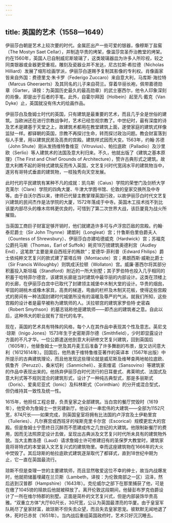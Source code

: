 ```yaml
---
---
---
```

title: 英国的艺术（1558—1649）
---




伊丽莎白朝是艺术上较次要的时代。金属匠出产一些可爱的银器，像穆斯丁盐窖（The Mostyn Saet Cellar），并制造华贵的烤架，像温莎宫圣乔治教堂的烤架。约在1560年，英国人已自制威尼斯玻璃了，这类玻璃器皿为许多人所珍视，较之同类银器或金器更受重视。雕刻及瓷器业并不发达，尼古拉斯·希拉德（Nicholas Hilliard）发展了缩形绘画学派，伊丽莎白遂赐予复制其影像的专利权。肖像画家皆来自外国：费德里戈·朱卡罗（Federigo Zuccaro）来自意大利，马库斯·海拉特（Marcus Gheeraerts）及其同名的儿子来自荷兰。穿着华丽长袍，佩带嘉德勋章（Garter，译按：为英国历史最久的最高勋章）的武士塞西尔，他令人印象深刻的肖像，即是出于后者的手笔。此外，自霍尔拜因（Holbein）起至凡·戴克（Van Dyke）止，英国就没有伟大的绘画作品。

伊丽莎白及詹姆士时代的英国，只有建筑是最重要的艺术，而且几乎全是世俗的建筑。当欧洲还在进行宗教战争时，艺术已经忽视宗教了。中世纪时，最有深度的诗及艺术是建基于天堂之上，故建筑术都用在教堂建筑上面，遂使家庭的建筑式样像监狱一样。都铎朝的英国，宗教不再探讨生命，转而探讨政治问题。教会财富落到俗人手里，用以建筑民房及高贵的宫殿。建筑样式因而大变。1563年，约翰·苏德（John Shute）刚从发扬维特鲁维亚（Vitruvius）、帕拉底欧（Palladio）及沙里欧（Serlio）等人建筑术的法国及意大利归来。不久，他就出版了《建筑之基本原理》（The First and Chief Grounds of Architecture），赞许古典形式之建筑。故意大利瞧不起的哥特式建筑反而传入英国，文艺复兴时代宽阔水平的建筑物当中，遂另有哥特式垂直的建筑物，一枝独秀向天空发展。

此时代的平民建筑有某种不凡的成就：凯乌斯（Caius）学院的荣誉门及剑桥大学克莱尔（Clare）学院的四角大厦、牛津大学图书馆、伦敦的皇家交换所及中寺等。由于自沃尔西以来，律师已代替主教掌理英国行政，以故伊丽莎白时代文艺复兴建筑的民间杰作是法学院的大厦，1572年落成于中寺。英国木工技术找不到比该厦内部尽头的橡木帘帏更优良的，可惜到了第二次世界大战，该巨厦竟为战火所摧毁。

当英国工商巨子财富足够开销时，他们就建造许多可与卢浮宫匹敌的宫殿。约翰·泰尼爵士（Sir John Thynne）建朗利（Longleat）宫；什鲁斯伯里伯爵夫人（Countess of Shrewsbury）、伊丽莎白亦建哈德威克（Hardwick）宫；苏福克公爵托马斯（Thomas，Earl of Suffolk）耗资19万镑建筑奥德利宫（Audley End），这笔款“主要是来自西班牙的贿款”；爱德华·菲利普（Edward Fhilips）爵士依纯粹文艺复兴的款式建了蒙塔丘特（Montacute）宫；弗朗西斯·威勒比爵士（Sir Francis Willoughby）则筑成沃拉顿（Wollaton）宫。威廉·塞西尔将其部分积蓄投入斯坦福（Standford）附近的一所大别墅；其子罗伯特也投入几乎相同的积蓄于哈特菲尔德宫，该建筑长廊是当时建筑中最华丽的内部设计。这类在顶楼上的长廊，在伊丽莎白宫中已取代了封建领主城堡中木制大堂的设计。华贵的烟囱，牢固的胡桃木或橡木家具，高贵的梯道，弯曲的栏杆及木制天花板，使得这些宫殿式的房间有一种法国封建时代城堡所没有的温暖及尊严的气派。就我们所知，这些宫殿的设计者是最早被称为建筑师的人。沃拉顿宫的建筑家罗伯特·史密森（Robert Smythson）的墓志铭称他是建筑师——即杰出的建筑者之意。自此以后，这种伟大的职业就有了现代的名字。

现在，英国的艺术具有特殊的风格，每个人在其作品中表现其个性及意志。英尼戈·琼斯（Inigo Jones）1573年生于史密斯菲尔德（Smithfield），少时即显露设计方面的不凡才华。一位公爵遣送他到意大利研修文艺复兴建筑，回到英国后（1605年），他替詹姆士一世及其丹麦王后准备了许多舞剧的布景，旋又访问意大利（16121614年）。回国后，他热衷于维特鲁维亚著作的英译本（1567年出版）中所提示的古典建筑理论，而且他发现这些理论就是威尼斯及维琴查两地帕拉底欧、佩鲁齐（Peruzzi）、桑米切利（Sanmicheli）、圣索维诺（Sansovino）等建筑家的作品中表现出来的。他扬弃伊丽莎白时代流行的日耳曼式、弗莱明式、法国式及意大利式等不规则混合的建筑形式，设计了一种纯古典型式，那是多丽斯式（Doris）、爱奥尼亚式（Ionic）及科林斯式（Corinthian）的分开或混合型式，但仍维持其一致性及统一性。

1615年，他担任工程总督，负责皇家之全部建筑。当白宫的餐厅焚毁时（1619年），他受命为詹姆士一世另建新厅。他设计一串宏伟的大建筑——全部为1152尺宽，874尺长——如果完成，则英国皇室将拥有比法国的卢浮宫及土伊勒里宫（Tuileries）、凡尔赛宫或西班牙的埃斯克里卡尔宫（Escorical）规模更宏大的宫殿。但是詹姆士宁愿终日沉醉而不愿建成传之几世纪的大建筑。他限制新餐厅的费用，因而无法照原定设计去做，呈现出古典派及文艺复兴时代所未具有的建筑物外貌。当大主教洛德（Laud）请求詹姆士许可修建旧有的圣保罗大教堂时，建筑家竟将哥特式的本堂装入文艺复兴式的建筑物里。幸而这座建筑物在1666年的大火中焚毁了。其后琼斯的帕拉底欧式建筑逐渐取代了都铎式，直到18世纪中期为止，它一直在英国最流行。

琼斯不但是查理一世的主要建筑师，而且显然敬爱这位不幸的绅士，故当内战爆发时，他就把储蓄埋藏在兰贝斯（Lambeth，译按：为伦敦南部之一区）沼泽，然后逃到汉普郡（Hampshire）（1643年）。克伦威尔之部下在那里捕获了他，可是在缴了1045镑的赎款后他就被释放了。离开伦敦这段期间，他替彭布罗克伯爵设计了一所在维尔特郡的别墅。正面是简朴的文艺复兴式，但是内部装饰华贵高雅。“双重立方体”大厅60尺长，30尺宽，公认为英国最漂亮的华厦。由于皇室军队耗尽了皇家财富，故琼斯不但失去众望，而且失去皇家恩宠。彼默默无闻地退了休，死时已赤贫（1651年）。当内战后重组英国政府时，艺术只好沉沉睡去。